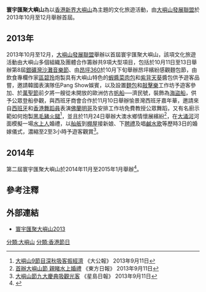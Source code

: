 '''寰宇匯聚大嶼山'''為以[[香港|香港]][[新界|新界]][[大嶼山|大嶼山]]為主題的文化旅遊活動，由[[大嶼山發展聯盟|大嶼山發展聯盟]]於2013年10月至12月舉辦首屆。

== 2013年 ==
2013年10月至12月，[[大嶼山發展聯盟|大嶼山發展聯盟]]舉辦以首屆寰宇匯聚大嶼山，該項文化旅遊活動由大嶼山多個組織及團體合作籌辦共9項大型項目，包括於10月11日至13日舉辦第8屆[[銀礦灣沙灘音樂節|銀礦灣沙灘音樂節]]、由[[昂坪360|昂坪360]]於10月下旬舉辦昂坪繽紛感觀麵包節，由飲食專欄作家[[區碧玲|區碧玲]]炮製具有大嶼山特色的[[蝦醬|蝦醬]][[菜肉包|菜肉包]]和[[紫背天葵|紫背天葵]]醬包供予遊客品嘗，邀請韓國表演隊伍Pang Show娛賓，以及設置[[麵包|麵包]]和[[敲擊樂|敲擊樂]]工作坊予遊客參加、於[[萬聖節|萬聖節]]前夕將一艘從未開放的歐洲仿古[[帆船|帆船]]──濟民號，裝飾為[[海盜船|海盜船]]，供予公眾登船參觀，與西班牙商會合作於11月10日舉辦愉景灣西班牙嘉年華，邀請來自[[西班牙|西班牙]]和[[香港|香港]][[舞蹈員|舞蹈員]]表演[[佛蘭明哥|佛蘭明哥]]及安排工作坊免費教授公眾舞蹈，又有名廚示範如何炮製[[黑毛豬|黑毛豬]][[火腿|火腿]]<ref>[http://paper.wenweipo.com/2013/09/11/HK1309110044.htm 大嶼山9節目深秋吸客振經濟] {{Wayback|url=http://paper.wenweipo.com/2013/09/11/HK1309110044.htm |date=20170518040231 }} 《大公報》 2013年9月11日</ref>，並且於11月24日舉辦大澳水鄉情懷展繽紛<ref>[http://orientaldaily.on.cc/cnt/news/20130911/00176_033.html 首辦大嶼山節 親睹水上婚禮] {{Wayback|url=http://orientaldaily.on.cc/cnt/news/20130911/00176_033.html |date=20191207110417 }} 《東方日報》 2013年9月11日</ref>，在[[大涌河|大涌河]]河面模擬一場[[水上人|水上人]]婚禮，以[[舢舨|舢舨]]到[[棚屋|棚屋]]接新娘、下[[聘禮|聘禮]]及唱[[鹹水歌|鹹水歌]]等歷時3日的婚嫁儀式，濃縮至2至3小時予遊客觀賞<ref>[https://hk.news.yahoo.com/%E5%A4%A7%E5%B6%BC%E5%B1%B1%E7%AF%80%E4%B9%9D%E5%A4%A7%E6%85%B6%E5%85%B8%E5%90%B8%E8%A7%80%E5%85%89%E5%AE%A2-214623509.html 大嶼山節九大慶典吸觀光客] {{Wayback|url=https://hk.news.yahoo.com/%E5%A4%A7%E5%B6%BC%E5%B1%B1%E7%AF%80%E4%B9%9D%E5%A4%A7%E6%85%B6%E5%85%B8%E5%90%B8%E8%A7%80%E5%85%89%E5%AE%A2-214623509.html |date=20190924233404 }} 《星島日報》 2013年9月11日</ref>。

== 2014年 ==
第二屆寰宇匯聚大嶼山於2014年11月至2015年1月舉辦<ref>{{Cite web |url=http://m.hopetrip.com.hk/news/201410/130642.html |title=聖誕節期間寰宇匯聚大嶼山2014活動即將亮相 |access-date=2015-04-22 |archive-url=https://web.archive.org/web/20160312172627/http://m.hopetrip.com.hk/news/201410/130642.html |archive-date=2016-03-12 |dead-url=yes }}</ref>。

== 參考注釋 ==
{{reflist}}

== 外部連結 ==
*[http://www.discoverhongkong.com/tc/see-do/events-festivals/events-calendar/details.jsp?id=64749 寰宇匯聚大嶼山2013]{{Dead link|date=2020年7月 |bot=InternetArchiveBot |fix-attempted=yes }}

[[分類:大嶼山|分類:大嶼山]]
[[分類:香港節日|分類:香港節日]]